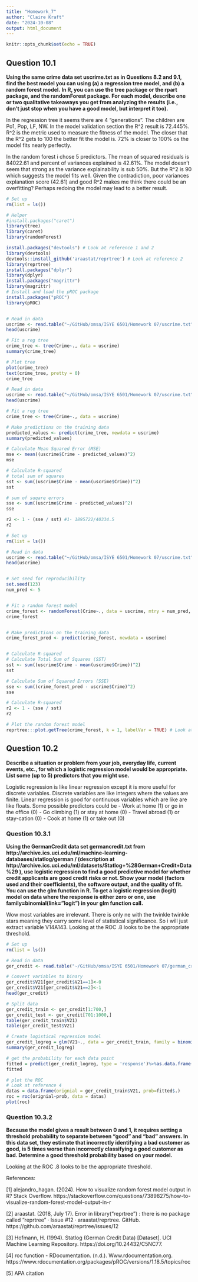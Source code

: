```yaml
---
title: "Homework_7"
author: "Claire Kraft"
date: "2024-10-08"
output: html_document
---
```


```r
knitr::opts_chunk$set(echo = TRUE)
```

## Question 10.1
**Using the same crime data set uscrime.txt as in Questions 8.2 and 9.1, find the best model you can using (a) a regression tree model, and (b) a random forest model.**
**In R, you can use the tree package or the rpart package, and the randomForest package. For each model, describe one or two qualitative takeaways you get from analyzing the results (i.e., don’t just stop when you have a good model, but interpret it too).**

In the regression tree it seems there are 4 "generations". The children are Po1, Pop, LF, NW. In the model validation section the R^2 result is 72.445%. R^2 is the metric used to measure the fitness of the model. The closer that the R^2 gets to 100 the better fit the model is. 72% is closer to 100% os the model fits nearly perfectly. 

In the random forest i chose 5 predictors. The mean of squared residuals is 84022.61 and percent of variances explained is 42.61%. The model doesn't seem that strong as the variance explainability is sub 50%. But the R^2 is 90 which suggests the model fits well. Given the contradiction, poor variances explanation score (42.61) and good R^2 makes me think there could be an overfitting? Perhaps redoing the model may lead to a better result.
```r
# Set up
rm(list = ls())

# Helper 
#install.packages("caret")
library(tree)
library(caret)
library(randomForest)

install.packages("devtools") # Look at reference 1 and 2
library(devtools)
devtools::install_github('araastat/reprtree') # Look at reference 2
library(reprtree)
install.packages("dplyr")
library(dplyr)
install.packages("magrittr")
library(magrittr)
# Install and load the pROC package
install.packages("pROC")
library(pROC)


# Read in data
uscrime <- read.table("~/GitHub/omsa/ISYE 6501/Homework 07/uscrime.txt", stringsAsFactors = FALSE, header = TRUE)
head(uscrime)

# Fit a reg tree
crime_tree <- tree(Crime~., data = uscrime)
summary(crime_tree)

# Plot tree
plot(crime_tree)
text(crime_tree, pretty = 0)
crime_tree
```

```r
# Read in data
uscrime <- read.table("~/GitHub/omsa/ISYE 6501/Homework 07/uscrime.txt", stringsAsFactors = FALSE, header = TRUE)
head(uscrime)

# Fit a reg tree
crime_tree <- tree(Crime~., data = uscrime)

# Make predictions on the training data
predicted_values <- predict(crime_tree, newdata = uscrime)
summary(predicted_values)

# Calculate Mean Squared Error (MSE)
mse <- mean((uscrime$Crime - predicted_values)^2)
mse

# Calculate R-squared
# total sum of squares
sst <- sum((uscrime$Crime - mean(uscrime$Crime))^2)
sst

# sum of suqare errors
sse <- sum((uscrime$Crime - predicted_values)^2)
sse

r2 <- 1 - (sse / sst) #1- 1895722/40334.5
r2
```

```r
# Set up
rm(list = ls())

# Read in data
uscrime <- read.table("~/GitHub/omsa/ISYE 6501/Homework 07/uscrime.txt", stringsAsFactors = FALSE, header = TRUE)
head(uscrime)


# Set seed for reproducibility
set.seed(123)
num_pred <- 5


# Fit a random forest model
crime_forest <- randomForest(Crime~., data = uscrime, mtry = num_pred, importance = TRUE, ntree = 500)
crime_forest


# Make predictions on the training data
crime_forest_pred <- predict(crime_forest, newdata = uscrime)


# Calculate R-squared
# Calculate Total Sum of Squares (SST)
sst <- sum((uscrime$Crime - mean(uscrime$Crime))^2)
sst

# Calculate Sum of Squared Errors (SSE)
sse <- sum((crime_forest_pred - uscrime$Crime)^2)
sse

# Calculate R-squared
r2 <- 1 - (sse / sst)
r2

# Plot the random forest model
reprtree:::plot.getTree(crime_forest, k = 1, labelVar = TRUE) # Look at reference 1
```

## Question 10.2
**Describe a situation or problem from your job, everyday life, current events, etc., for which a logistic regression model would be appropriate. List some (up to 5) predictors that you might use.**

Logistic regression is like linear regression except it is more useful for discrete variables. Discrete variables are like integers where the values are finite. Linear regression is good for continuous variables which are like are like floats. Some possible predictors could be 
- Work at home (1) or go in the office (0)
- Go climbing (1) or stay at home (0)
- Travel abroad (1) or stay-cation (0)
- Cook at home (1) or take out (0)


### Question 10.3.1
**Using the GermanCredit data set germancredit.txt from http://archive.ics.uci.edu/ml/machine-learning-databases/statlog/german / (description at http://archive.ics.uci.edu/ml/datasets/Statlog+%28German+Credit+Data%29 ), use logistic regression to find a good predictive model for whether credit applicants are good credit risks or not. Show your model (factors used and their coefficients), the software output, and the quality of fit. You can use the glm function in R. To get a logistic regression (logit) model on data where the response is either zero or one, use family=binomial(link=”logit”) in your glm function call.**

Wow most variables are irrelevant. There is only ne with the twinkle twinkle stars meaning they carry some level of statistical significance. So i will just extract variable V14A143. Looking at the ROC .8 looks to be the appropriate threshold.
```r
# Set up
rm(list = ls())

# Read in data
ger_credit <- read.table("~/GitHub/omsa/ISYE 6501/Homework 07/german_credit.txt")

# Convert variables to binary
ger_credit$V21[ger_credit$V21==1]<-0
ger_credit$V21[ger_credit$V21==2]<-1
head(ger_credit)

# Split data
ger_credit_train <- ger_credit[1:700,]
ger_credit_test <- ger_credit[701:1000,]
table(ger_credit_train$V21)
table(ger_credit_test$V21)

# Create logistical regression model
ger_credit_logreg = glm(V21~., data = ger_credit_train, family = binomial(link = "logit"))
summary(ger_credit_logreg) 

# get the probability for each data point
fitted = predict(ger_credit_logreg, type = 'response')%>%as.data.frame()
fitted

# plot the ROC
# Look at reference 4
datas = data.frame(orignial = ger_credit_train$V21, prob=fitted$.)
roc = roc(orignial~prob, data = datas)
plot(roc)
```

### Question 10.3.2
**Because the model gives a result between 0 and 1, it requires setting a threshold probability to separate between “good” and “bad” answers. In this data set, they estimate that incorrectly identifying a bad customer as good, is 5 times worse than incorrectly classifying a good customer as bad. Determine a good threshold probability based on your model.**


Looking at the ROC .8 looks to be the appropriate threshold.


References:

[1] alejandro_hagan. (2024). How to visualize random forest model output in R? Stack Overflow. https://stackoverflow.com/questions/73898275/how-to-visualize-random-forest-model-output-in-r

[2] araastat. (2018, July 17). Error in library(“reprtree”) : there is no package called “reprtree” · Issue #12 · araastat/reprtree. GitHub. https://github.com/araastat/reprtree/issues/12

[3] Hofmann, H. (1994). Statlog (German Credit Data) [Dataset]. UCI Machine Learning Repository. https://doi.org/10.24432/C5NC77.

[4] roc function - RDocumentation. (n.d.). Www.rdocumentation.org. https://www.rdocumentation.org/packages/pROC/versions/1.18.5/topics/roc

[5] APA citation
